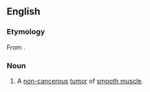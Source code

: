 ==English==
{{wikipedia}}

===Etymology===
From {{af|en|leio-|myoma}}.

===Noun===
{{en-noun|s|leiomyomata}}

# {{lb|en|pathology}} A [[non-]][[cancerous]] [[tumor]] of [[smooth muscle]].